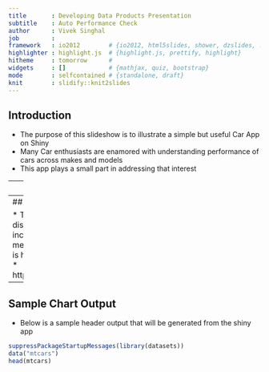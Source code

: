 ```yaml
---
title       : Developing Data Products Presentation
subtitle    : Auto Performance Check  
author      : Vivek Singhal
job         : 
framework   : io2012        # {io2012, html5slides, shower, dzslides, ...}
highlighter : highlight.js  # {highlight.js, prettify, highlight}
hitheme     : tomorrow      # 
widgets     : []            # {mathjax, quiz, bootstrap}
mode        : selfcontained # {standalone, draft}
knit        : slidify::knit2slides
---
```


## Introduction

* The purpose of this slideshow is to illustrate a simple but useful Car App on Shiny
* Many Car enthusiasts are enamored with understanding performance of cars across makes and models
* This app plays a small part in addressing that interest

---
## Data

* The data used is an R dataset "mtcars"
* This data was extracted from the 1974 Motor Trend US magazine and comprises of information for 32 automobilies from 1973-1974
* More information on the dataset can be found below:
* https://stat.ethz.ch/R-manual/R-devel/library/datasets/html/mtcars.html

---
## App Information

* The indicators available for manipulation include: displacement, gears, cyclinders.
* The results include a table of  a max top 5 cars by MPG and mean MPG and HP of the cars outputted.
* The app is hosted on shiny server and can be found below:
* https://vsinghal12.shinyapps.io/DataProdShinyApp/

---
## Sample Chart Output
* Below is a sample header output that will be generated from the shiny app

```r

suppressPackageStartupMessages(library(datasets))
data("mtcars")
head(mtcars)
```
